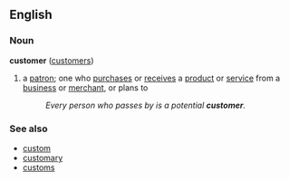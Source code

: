 ==English==
===Noun===
'''customer''' ([[customers]])

#a [[patron]]; one who [[purchase]]s or [[receive]]s a [[product]] or [[service]] from a [[business]] or [[merchant]], or plans to
#:''Every person who passes by is a potential '''customer'''.''

===See also===
*[[custom]]<!--related?-->
*[[customary]]<!--related?-->
*[[customs]]<!--related?-->